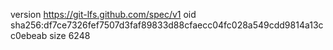 version https://git-lfs.github.com/spec/v1
oid sha256:df7ce7326fef7507d3faf89833d88cfaecc04fc028a549cdd9814a13cc0ebeab
size 6248
